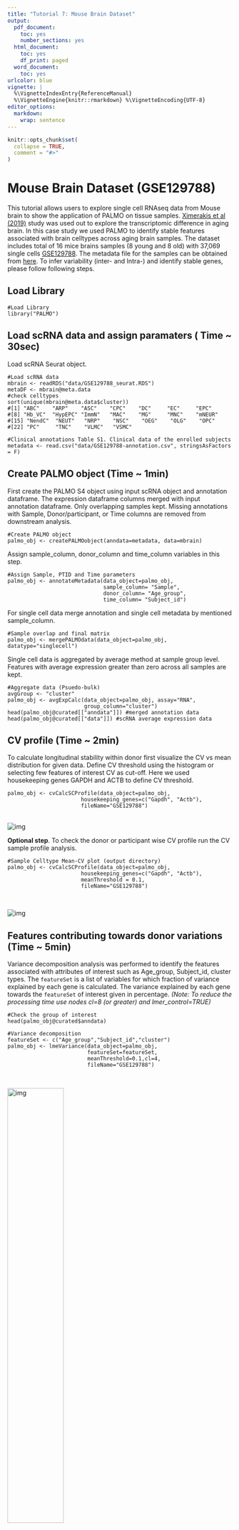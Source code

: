 ```yaml
---
title: "Tutorial 7: Mouse Brain Dataset"
output:
  pdf_document:
    toc: yes
    number_sections: yes
  html_document:
    toc: yes
    df_print: paged
  word_document:
    toc: yes
urlcolor: blue
vignette: |
  %\VignetteIndexEntry{ReferenceManual}
  %\VignetteEngine{knitr::rmarkdown} %\VignetteEncoding{UTF-8}
editor_options: 
  markdown: 
    wrap: sentence
---
```


```r
knitr::opts_chunk$set(
  collapse = TRUE,
  comment = "#>"
)
```

# <a name="example7"></a> Mouse Brain Dataset (GSE129788)

This tutorial allows users to explore single cell RNAseq data from Mouse brain to show the application of PALMO on tissue samples.
[Ximerakis et al (2019)](https://www.nature.com/articles/s41593-019-0491-3) study was used out to explore the transcriptomic difference in aging brain.
In this case study we used PALMO to identify stable features associated with brain celltypes across aging brain samples.
The dataset includes total of 16 mice brains samples (8 young and 8 old) with 37,069 single cells [GSE129788](https://www.ncbi.nlm.nih.gov/geo/query/acc.cgi?acc=GSE129788).
The metadata file for the samples can be obtained from [here](https://github.com/aifimmunology/PALMO/blob/data/data/GSE129788-annotation.csv).
To infer variability (inter- and Intra-) and identify stable genes, please follow following steps.

## Load Library

    #Load Library
    library("PALMO")

## Load scRNA data and assign paramaters ( Time \~ 30sec)

Load scRNA Seurat object.

    #Load scRNA data
    mbrain <- readRDS("data/GSE129788_seurat.RDS")
    metaDF <- mbrain@meta.data
    #check celltypes
    sort(unique(mbrain@meta.data$cluster))
    #[1] "ABC"    "ARP"    "ASC"    "CPC"    "DC"     "EC"     "EPC"   
    #[8] "Hb_VC"  "HypEPC" "ImmN"   "MAC"    "MG"     "MNC"    "mNEUR" 
    #[15] "NendC"  "NEUT"   "NRP"    "NSC"    "OEG"    "OLG"    "OPC"   
    #[22] "PC"     "TNC"    "VLMC"   "VSMC"

    #Clinical annotations Table S1. Clinical data of the enrolled subjects
    metadata <- read.csv("data/GSE129788-annotation.csv", stringsAsFactors = F)

## Create PALMO object (Time \~ 1min)

First create the PALMO S4 object using input scRNA object and annotation dataframe.
The expression dataframe columns merged with input annotation dataframe.
Only overlapping samples kept.
Missing annotations with Sample, Donor/participant, or Time columns are removed from downstream analysis.

    #Create PALMO object
    palmo_obj <- createPALMOobject(anndata=metadata, data=mbrain)

Assign sample_column, donor_column and time_column variables in this step.

    #Assign Sample, PTID and Time parameters
    palmo_obj <- annotateMetadata(data_object=palmo_obj,
                                  sample_column= "Sample",
                                  donor_column= "Age_group",
                                  time_column= "Subject_id")

For single cell data merge annotation and single cell metadata by mentioned sample_column.

    #Sample overlap and final matrix
    palmo_obj <- mergePALMOdata(data_object=palmo_obj, datatype="singlecell")

Single cell data is aggregated by average method at sample group level.
Features with average expression greater than zero across all samples are kept.

    #Aggregate data (Psuedo-bulk)
    avgGroup <- "cluster"
    palmo_obj <- avgExpCalc(data_object=palmo_obj, assay="RNA",
                            group_column="cluster")
    head(palmo_obj@curated[["anndata"]]) #merged annotation data
    head(palmo_obj@curated[["data"]]) #scRNA average expression data

## CV profile (Time \~ 2min)

To calculate longitudinal stability within donor first visualize the CV vs mean distribution for given data.
Define CV threshold using the histogram or selecting few features of interest CV as cut-off.
Here we used housekeeping genes GAPDH and ACTB to define CV threshold.

    palmo_obj <- cvCalcSCProfile(data_object=palmo_obj,
                           housekeeping_genes=c("Gapdh", "Actb"),
                           fileName="GSE129788")

<br> ![img](imgs/Tutorial-7-cvDistribution-all.png) <br>

**Optional step**.
To check the donor or participant wise CV profile run the CV sample profile analysis.

    #Sample Celltype Mean-CV plot (output directory)
    palmo_obj <- cvCalcSCProfile(data_object=palmo_obj,
                           housekeeping_genes=c("Gapdh", "Actb"),
                           meanThreshold = 0.1,
                           fileName="GSE129788")
                           

<br> ![img](imgs/Tutorial-7-cvDistribution.png) <br>

## Features contributing towards donor variations (Time \~ 5min)

Variance decomposition analysis was performed to identify the features associated with attributes of interest such as Age_group, Subject_id, cluster types.
The `featureSet` is a list of variables for which fraction of variance explained by each gene is calculated.
The variance explained by each gene towards the `featureSet` of interest given in percentage.
*(Note: To reduce the processing time use nodes cl=8 (or greater) and lmer_control=TRUE)*

    #Check the group of interest
    head(palmo_obj@curated$anndata)

    #Variance decomposition
    featureSet <- c("Age_group","Subject_id","cluster")
    palmo_obj <- lmeVariance(data_object=palmo_obj,
                             featureSet=featureSet,
                             meanThreshold=0.1,cl=4,
                             fileName="GSE129788")
                             

<br> ![img](imgs/Tutorial-7-variancePlot.png){width="50%" height="50%"} <br>

    var_decomp <- palmo_obj@result$variance_decomposition
    head(var_decomp[,featureSet])
    #        Age_group Subject_id   cluster
    #Rpl6    18.927915 13.6210861 29.057360
    #Gm26917 14.853344 14.8230225 35.393884
    #PISD    13.413587  0.5785149 34.217585
    #mt-Atp8 13.361711  7.6618346  9.437131
    #Rpl23a  13.238554 24.1634462 25.245072
    #Gm26825  9.885817  0.0000000  0.000000

The top 15 features contributing to Age_group, Subject_id and cluster attributes variance can be seen in barplot.

    #Variance explained (Age_group, Subject_id and cluster)
    plots <- variancefeaturePlot(vardata=var_decomp,
                             featureSet=featureSet,
                             cols=c("purple", "darkgreen", "cyan"),
                             ncol=3)

<br> ![img](imgs/Tutorial-7-variance-barplot.png) <br>

## Plot the variables (Time \~ 10sec)

Gene expression plot for S100a9 (NEUT) and Npy (OEG) can be visualized by donors or by time and in celltypes.

    plots <- gene_featureplot(data_object=palmo_obj,
                              featureList=c("S100a9", "Npy"),
                              x_group_by="Age_group", 
                              var_oi="Subject_id",
                              facet_by = "cluster",
                              x_text_angle=90)

<br> ![img](imgs/Tutorial-7-celltype-S100a9-Npy.png) <br>

## Intra-donor variations over time (Time \~ 4min)

To calculate longitudinal stability within donor first visualize the CV vs mean distribution for given data.
Define CV threshold using the histogram or selecting few features of interest CV as cut-off.
Here we used housekeeping genes GAPDH and ACTB to define CV threshold.

    #Calculate CV
    palmo_obj <- cvCalcSC(data_object=palmo_obj,
                          meanThreshold=0.1, cvThreshold=25,
                          housekeeping_genes=c("Gapdh", "Actb"),
                          fileName="GSE129788")

<br> ![img](imgs/Tutorial-7-CV-HG-distribution.png) <br>

*(Note: Black dots, all genes; red dots, genes with given mean and CV threshold; blue dots, housekeeping genes)*

## Find stable and variable features in longitudinal data (Time \~ 30sec)

To calculate longitudinal stability within donor define `meanThreshold` and `cvThreshold` parameters as discussed above.
The analysis will use the CV across average group ("cluster") to identify Stable and variable features across celltype (cluster).

    palmo_obj <- StableFeatures(data_object=palmo_obj,
                                cvThreshold=25,
                                topFeatures=25,
                                fileName="GSE129788")
    stable_genes <- palmo_obj@result$stable_genes

<br> ![img](imgs/Tutorial-7-Stable-Plot.png) <br>

    palmo_obj <- VarFeatures(data_object=palmo_obj,
                             cvThreshold=25,
                             topFeatures=25,
                             fileName="GSE129788")
    var_genes <- palmo_obj@result$var_genes

<br> ![img](imgs/Tutorial-7-Variable-Plot.png) <br>

## UMAP Plot (Time \~ 2min)

To visualize how these stable (304) or variable (573) features performing, users can reduce high dimensional single cell data into lower dimensions using selected Top features from stable/variable analysis.
The UMAP plot shows whether identified stable features can reproduce celltype/group identity based on few but stable features.

    #Stable genes UMAP
    dimUMAPPlot(data_object=palmo_obj, nPC=15,
                gene_oi=unique(stable_genes$gene),
                group_column="cluster", plotname="stable",
                fileName="GSE129788")
                

<br> ![img](imgs/Tutorial-7-scRNA-UMAP-stable-Genes.png) <br>

    #Variable genes UMAP
    dimUMAPPlot(data_object=palmo_obj, nPC=15,
                gene_oi=unique(var_genes$gene),
                group_column="cluster", plotname="variable",
                fileName="GSE129788")
                

<br> ![img](imgs/Tutorial-7-scRNA-UMAP-variable-Genes.png) <br>

## Celltype-specific Circos CV Plot (Time \~ 30sec)

The top stable features across mouse brain celltypes Arachnoid barrier cells (ABC), Oligodendrocytes (Olg), Astrocyte-restricted precursors (ARP) can be visualized in circos plot for easy comparison.

    #ABC: Arachnoid barrier cells
    geneList <- c("Mgp","Fxyd5","Slc38a2","Rbp1", "Igfbp6")
    plotres <- genecircosPlot(data_object=palmo_obj,
                              geneList=geneList, colorThreshold=25)

    #Olg: Oligodendrocytes
    geneList <- c("Plp1", "Mbp", "Cryab", "Car2", "Cnp")
    plotres <- genecircosPlot(data_object=palmo_obj,
                              geneList=geneList, colorThreshold=25)
                              
    #ARP: Astrocyte-restricted precursors
    geneList <- c("Cpe", "Sparcl1", "Gfap", "Slc1a2", "Clu")
    plotres <- genecircosPlot(data_object=palmo_obj,
                              geneList=geneList, colorThreshold=25)

<br> ![img](imgs/Tutorial-7-celltype-circularPlot.png) <br>


# <a name="session"></a> Session Info

    sessionInfo()
    #> R version 4.1.2 (2021-11-01)
    #> Platform: x86_64-apple-darwin17.0 (64-bit)
    #> Running under: macOS Big Sur 10.16
    #> 
    #> Matrix products: default
    #> BLAS:   /Library/Frameworks/R.framework/Versions/4.1/Resources/lib/libRblas.0.dylib
    #> LAPACK: /Library/Frameworks/R.framework/Versions/4.1/Resources/lib/libRlapack.dylib
    #> 
    #> locale:
    #> [1] en_US.UTF-8/en_US.UTF-8/en_US.UTF-8/C/en_US.UTF-8/en_US.UTF-8
    #> 
    #> attached base packages:
    #> [1] grid      stats     graphics  grDevices utils     datasets  methods  
    #> [8] base     
    #> 
    #> other attached packages:
    #> [1] PALMO_0.1.1
    #> 
    #> loaded via a namespace (and not attached):
    #>   [1] utf8_1.2.2                  reticulate_1.25            
    #>   [3] tidyselect_1.1.2            lme4_1.1-31                
    #>   [5] htmlwidgets_1.5.4           Rtsne_0.16                 
    #>   [7] munsell_0.5.0               codetools_0.2-18           
    #>   [9] ragg_1.2.2                  ica_1.0-2                  
    #>  [11] future_1.26.1               miniUI_0.1.1.1             
    #>  [13] withr_2.5.0                 spatstat.random_2.2-0      
    #>  [15] colorspace_2.0-3            progressr_0.10.1           
    #>  [17] Biobase_2.54.0              knitr_1.40                 
    #>  [19] rstudioapi_0.14             SingleCellExperiment_1.16.0
    #>  [21] Seurat_4.1.1                stats4_4.1.2               
    #>  [23] ROCR_1.0-11                 tensor_1.5                 
    #>  [25] listenv_0.8.0               MatrixGenerics_1.6.0       
    #>  [27] GenomeInfoDbData_1.2.7      polyclip_1.10-0            
    #>  [29] farver_2.1.1                pheatmap_1.0.12            
    #>  [31] rprojroot_2.0.3             parallelly_1.32.0          
    #>  [33] vctrs_0.5.1                 generics_0.1.3             
    #>  [35] xfun_0.33                   GenomeInfoDb_1.30.1        
    #>  [37] R6_2.5.1                    doParallel_1.0.17          
    #>  [39] clue_0.3-61                 DelayedArray_0.20.0        
    #>  [41] bitops_1.0-7                spatstat.utils_2.3-1       
    #>  [43] cachem_1.0.6                assertthat_0.2.1           
    #>  [45] promises_1.2.0.1            scales_1.2.1               
    #>  [47] rgeos_0.5-9                 gtable_0.3.1               
    #>  [49] globals_0.15.0              goftest_1.2-3              
    #>  [51] rlang_1.0.6                 systemfonts_1.0.4          
    #>  [53] GlobalOptions_0.1.2         splines_4.1.2              
    #>  [55] lazyeval_0.2.2              spatstat.geom_2.4-0        
    #>  [57] broom_0.8.0                 yaml_2.3.5                 
    #>  [59] reshape2_1.4.4              abind_1.4-5                
    #>  [61] modelr_0.1.8                backports_1.4.1            
    #>  [63] httpuv_1.6.5                tools_4.1.2                
    #>  [65] ggplot2_3.4.0               ellipsis_0.3.2             
    #>  [67] spatstat.core_2.4-4         jquerylib_0.1.4            
    #>  [69] RColorBrewer_1.1-3          BiocGenerics_0.40.0        
    #>  [71] ggridges_0.5.3              Rcpp_1.0.9                 
    #>  [73] plyr_1.8.7                  zlibbioc_1.40.0            
    #>  [75] RCurl_1.98-1.8              purrr_0.3.4                
    #>  [77] rpart_4.1.16                deldir_1.0-6               
    #>  [79] pbapply_1.5-0               GetoptLong_1.0.5           
    #>  [81] cowplot_1.1.1               S4Vectors_0.32.4           
    #>  [83] zoo_1.8-10                  SummarizedExperiment_1.24.0
    #>  [85] SeuratObject_4.1.0          haven_2.5.0                
    #>  [87] ggrepel_0.9.1               cluster_2.1.3              
    #>  [89] factoextra_1.0.7            fs_1.5.2                   
    #>  [91] magrittr_2.0.3              data.table_1.14.2          
    #>  [93] scattermore_0.8             circlize_0.4.15            
    #>  [95] lmtest_0.9-40               reprex_2.0.1               
    #>  [97] RANN_2.6.1                  fitdistrplus_1.1-8         
    #>  [99] matrixStats_0.62.0          hms_1.1.2                  
    #> [101] patchwork_1.1.1             mime_0.12                  
    #> [103] evaluate_0.16               xtable_1.8-4               
    #> [105] readxl_1.4.0                IRanges_2.28.0             
    #> [107] gridExtra_2.3               shape_1.4.6                
    #> [109] compiler_4.1.2              tibble_3.1.8               
    #> [111] KernSmooth_2.23-20          crayon_1.5.1               
    #> [113] minqa_1.2.4                 htmltools_0.5.3            
    #> [115] mgcv_1.8-40                 later_1.3.0                
    #> [117] tzdb_0.3.0                  tidyr_1.2.1                
    #> [119] lubridate_1.8.0             DBI_1.1.3                  
    #> [121] tweenr_1.0.2                dbplyr_2.2.1               
    #> [123] ComplexHeatmap_2.10.0       MASS_7.3-57                
    #> [125] MAST_1.20.0                 boot_1.3-28                
    #> [127] Matrix_1.5-1                readr_2.1.2                
    #> [129] cli_3.4.0                   parallel_4.1.2             
    #> [131] igraph_1.3.2                GenomicRanges_1.46.1       
    #> [133] forcats_0.5.2               pkgconfig_2.0.3            
    #> [135] pkgdown_2.0.7               sp_1.5-0                   
    #> [137] plotly_4.10.0               spatstat.sparse_2.1-1      
    #> [139] xml2_1.3.3                  foreach_1.5.2              
    #> [141] bslib_0.3.1                 XVector_0.34.0             
    #> [143] rvest_1.0.2                 stringr_1.4.1              
    #> [145] digest_0.6.29               sctransform_0.3.3          
    #> [147] RcppAnnoy_0.0.19            spatstat.data_2.2-0        
    #> [149] rmarkdown_2.14              cellranger_1.1.0           
    #> [151] leiden_0.4.2                uwot_0.1.14                
    #> [153] shiny_1.7.1                 rjson_0.2.21               
    #> [155] nloptr_2.0.3                lifecycle_1.0.3            
    #> [157] nlme_3.1-158                jsonlite_1.8.0             
    #> [159] desc_1.4.1                  viridisLite_0.4.1          
    #> [161] fansi_1.0.3                 pillar_1.8.1               
    #> [163] lattice_0.20-45             fastmap_1.1.0              
    #> [165] httr_1.4.4                  survival_3.3-1             
    #> [167] glue_1.6.2                  png_0.1-7                  
    #> [169] iterators_1.0.14            ggforce_0.3.3              
    #> [171] stringi_1.7.8               sass_0.4.1                 
    #> [173] textshaping_0.3.6           memoise_2.0.1              
    #> [175] dplyr_1.0.10                tidyverse_1.3.1            
    #> [177] irlba_2.3.5                 future.apply_1.9.0
*The analysis time reported in tutorials were based on macOS with 2.3GHz 8-core Intel Core i9 processor and 32GB RAM memory.*

\newpage
\newpage